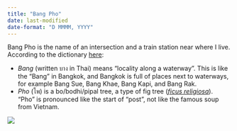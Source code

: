 ```yaml
---
title: "Bang Pho"
date: last-modified
date-format: "D MMMM, YYYY"
---
```


Bang Pho is the name of an intersection and a train station near where I live. According to the dictionary [here](http://sealang.net/thai/):

- *Bang* (written บาง in Thai) means "locality along a waterway". This is like the "Bang" in Bangkok, and Bangkok is full of places next to waterways, for example Bang Sue, Bang Khae, Bang Kapi, and Bang Rak. 
- *Pho* (โพ) is a bo/bodhi/pipal tree, a type of fig tree ([*ficus religiosa*](https://en.wikipedia.org/wiki/Ficus_religiosa)). "Pho" is pronounced like the start of "post", not like the famous soup from Vietnam.

![](images/Bang_Pho_July_2024.jpg)





